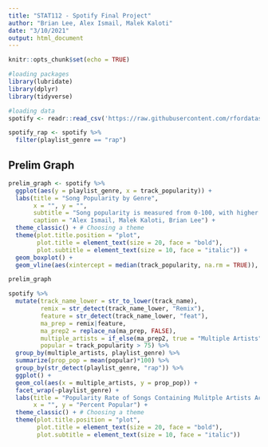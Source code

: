 ```yaml
---
title: "STAT112 - Spotify Final Project"
author: "Brian Lee, Alex Ismail, Malek Kaloti"
date: "3/10/2021"
output: html_document
---
```


```r
knitr::opts_chunk$set(echo = TRUE)
```

```r
#loading packages
library(lubridate)
library(dplyr)
library(tidyverse)
```

```r
#loading data
spotify <- readr::read_csv('https://raw.githubusercontent.com/rfordatascience/tidytuesday/master/data/2020/2020-01-21/spotify_songs.csv')

spotify_rap <- spotify %>% 
  filter(playlist_genre == "rap")
```

## Prelim Graph

```r
prelim_graph <- spotify %>%
  ggplot(aes(y = playlist_genre, x = track_popularity)) +
  labs(title = "Song Popularity by Genre",
       x = "", y = "",
       subtitle = "Song popularity is measured from 0-100, with higher numbers being indiciative of more popularity.\nHighest median popularities belong to pop and latin with an overall median popularity of 40",
       caption = "Alex Ismail, Malek Kaloti, Brian Lee") +
  theme_classic() + # Choosing a theme
  theme(plot.title.position = "plot",
        plot.title = element_text(size = 20, face = "bold"),
        plot.subtitle = element_text(size = 10, face = "italic")) +
  geom_boxplot() +
  geom_vline(aes(xintercept = median(track_popularity, na.rm = TRUE)), color = "blue") 

prelim_graph
```



```r
spotify %>% 
  mutate(track_name_lower = str_to_lower(track_name),
         remix = str_detect(track_name_lower, "Remix"),
         feature = str_detect(track_name_lower, "feat"),
         ma_prep = remix|feature,
         ma_prep2 = replace_na(ma_prep, FALSE),
         multiple_artists = if_else(ma_prep2, true = "Multiple Artists", false = "One Artist"),
         popular = track_popularity > 75) %>% 
  group_by(multiple_artists, playlist_genre) %>% 
  summarize(prop_pop = mean(popular)*100) %>% 
  group_by(str_detect(playlist_genre, "rap")) %>% 
  ggplot() +
  geom_col(aes(x = multiple_artists, y = prop_pop)) +
  facet_wrap(~playlist_genre) +
  labs(title = "Popularity Rate of Songs Containing Mulitple Artists Across Genre",
       x = "", y = "Percent Popular") +
  theme_classic() + # Choosing a theme
  theme(plot.title.position = "plot",
        plot.title = element_text(size = 20, face = "bold"),
        plot.subtitle = element_text(size = 10, face = "italic"))
```





